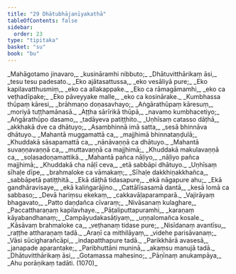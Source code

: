 ```yaml
---
title: "29 Dhātubhājanīyakathā"
tableOfContents: false
sidebar:
  order: 23
type: "tipitaka"
basket: "su"
book: "bu"
---
```



<DynamicBreadcrumb />

<Division number="1" book="bu" bookNo="21" page="366">

<Paragraph number="1082" type="verses" book="bu">
_Mahāgotamo jinavaro,_  
_kusināramhi nibbuto;_  
_Dhātuvitthārikaṃ āsi,_  
_tesu tesu padesato._  

</Paragraph>

</Division>
<Division number="2" book="bu" bookNo="21" page="366">

<Paragraph number="1083" type="verses" book="bu">
_Eko ajātasattussa,_  
_eko vesāliyā pure;_  
_Eko kapilavatthusmiṃ,_  
_eko ca allakappake._  

</Paragraph>

</Division>
<Division number="3" book="bu" bookNo="21" page="366">

<Paragraph number="1084" type="verses" book="bu">
_Eko ca rāmagāmamhi,_  
_eko ca veṭhadīpake;_  
_Eko pāveyyake malle,_  
_eko ca kosinārake._  

</Paragraph>

</Division>
<Division number="4" book="bu" bookNo="21" page="366">

<Paragraph number="1085" type="verses" book="bu">
_Kumbhassa thūpaṃ kāresi,_  
_brāhmaṇo doṇasavhayo;_  
_Aṅgārathūpaṃ kāresuṃ,_  
_moriyā tuṭṭhamānasā._  

</Paragraph>

</Division>
<Division number="5" book="bu" bookNo="21" page="366">

<Paragraph number="1086" type="verses" book="bu">
_Aṭṭha sārīrikā thūpā,_  
_navamo kumbhacetiyo;_  
_Aṅgārathūpo dasamo,_  
_tadāyeva patiṭṭhito._  

</Paragraph>

</Division>
<Division number="6" book="bu" bookNo="21" page="367">

<Paragraph number="1087" type="verses" book="bu">
_Uṇhīsaṃ catasso dāṭhā,_  
_akkhakā dve ca dhātuyo;_  
_Asambhinnā imā satta,_  
_sesā bhinnāva dhātuyo._  

</Paragraph>

</Division>
<Division number="7" book="bu" bookNo="21" page="367">

<Paragraph number="1088" type="verses" book="bu">
_Mahantā muggamattā ca,_  
_majjhimā bhinnataṇḍulā;_  
_Khuddakā sāsapamattā ca,_  
_nānāvaṇṇā ca dhātuyo._  

</Paragraph>

</Division>
<Division number="8" book="bu" bookNo="21" page="367">

<Paragraph number="1089" type="verses" book="bu">
_Mahantā suvaṇṇavaṇṇā ca,_  
_muttavaṇṇā ca majjhimā;_  
_Khuddakā makulavaṇṇā ca,_  
_soḷasadoṇamattikā._  

</Paragraph>

</Division>
<Division number="9" book="bu" bookNo="21" page="367">

<Paragraph number="1090" type="verses" book="bu">
_Mahantā pañca nāḷiyo,_  
_nāḷiyo pañca majjhimā;_  
_Khuddakā cha nāḷī ceva,_  
_etā sabbāpi dhātuyo._  

</Paragraph>

</Division>
<Division number="10" book="bu" bookNo="21" page="367">

<Paragraph number="1091" type="verses" book="bu">
_Uṇhīsaṃ sīhaḷe dīpe,_  
_brahmaloke ca vāmakaṃ;_  
_Sīhaḷe dakkhiṇakkhañca,_  
_sabbāpetā patiṭṭhitā._  

</Paragraph>

</Division>
<Division number="11" book="bu" bookNo="21" page="367">

<Paragraph number="1092" type="verses" book="bu">
_Ekā dāṭhā tidasapure,_  
_ekā nāgapure ahu;_  
_Ekā gandhāravisaye,_  
_ekā kaliṅgarājino._  

</Paragraph>

</Division>
<Division number="12" book="bu" bookNo="21" page="367">

<Paragraph number="1093" type="verses" book="bu">
_Cattālīsasamā dantā,_  
_kesā lomā ca sabbaso;_  
_Devā hariṃsu ekekaṃ,_  
_cakkavāḷaparamparā._  

</Paragraph>

</Division>
<Division number="13" book="bu" bookNo="21" page="367">

<Paragraph number="1094" type="verses" book="bu">
_Vajirāyaṃ bhagavato,_  
_Patto daṇḍañca cīvaraṃ;_  
_Nivāsanaṃ kulaghare,_  
_Paccattharaṇaṃ kapilavhaye._  

</Paragraph>

</Division>
<Division number="14" book="bu" bookNo="21" page="367">

<Paragraph number="1095" type="verses" book="bu">
_Pāṭaliputtapuramhi,_  
_karaṇaṃ kāyabandhanaṃ;_  
_Campāyudakasāṭiyaṃ,_  
_uṇṇalomañca kosale._  

</Paragraph>

</Division>
<Division number="15" book="bu" bookNo="21" page="367">

<Paragraph number="1096" type="verses" book="bu">
_Kāsāvaṃ brahmaloke ca,_  
_veṭhanaṃ tidase pure;_  
_Nisīdanaṃ avantīsu,_  
_raṭṭhe attharaṇaṃ tadā._  

</Paragraph>

</Division>
<Division number="16" book="bu" bookNo="21" page="367">

<Paragraph number="1097" type="verses" book="bu">
_Araṇī ca mithilāyaṃ,_  
_videhe parisāvanaṃ;_  
_Vāsi sūcigharañcāpi,_  
_indapatthapure tadā._  

</Paragraph>

</Division>
<Division number="17" book="bu" bookNo="21" page="367">

<Paragraph number="1098" type="verses" book="bu">
_Parikkhārā avasesā,_  
_janapade aparantake;_  
_Paribhuttāni muninā,_  
_akaṃsu manujā tadā._  

</Paragraph>

</Division>
<Division number="18" book="bu" bookNo="21" page="367">

<Paragraph number="1099" type="verses" book="bu">
_Dhātuvitthārikaṃ āsi,_  
_Gotamassa mahesino;_  
_Pāṇīnaṃ anukampāya,_  
_Ahu porāṇikaṃ tadāti. (1070)_
</Paragraph>
</Division>